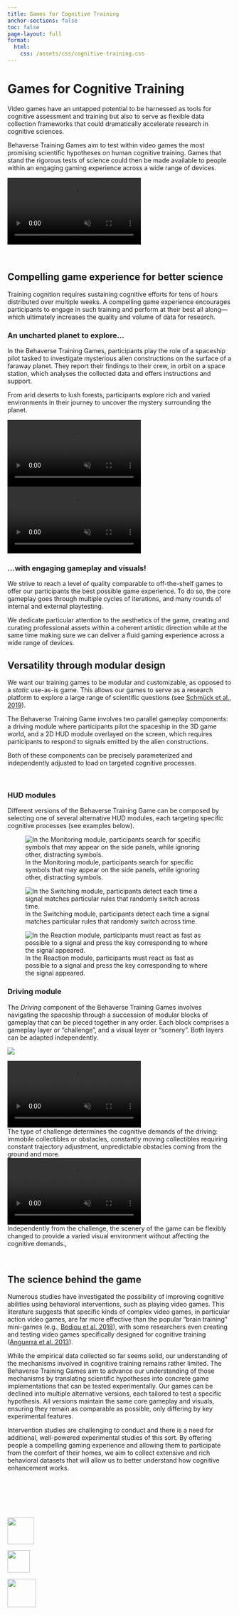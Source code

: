 ```yaml
---
title: Games for Cognitive Training
anchor-sections: false
toc: false 
page-layout: full
format: 
  html:
    css: /assets/css/cognitive-training.css
---
```


# Games for Cognitive Training

Video games have an untapped potential to be harnessed as tools for cognitive assessment and training but also to serve as flexible data collection frameworks that could dramatically accelerate research in cognitive sciences.

Behaverse Training Games aim to test within video games the most promising scientific hypotheses on human cognitive training. Games that stand the rigorous tests of science could then be made available to people within an engaging gaming experience across a wide range of devices.

```{=html}
<video autoplay muted loop class="w-100">
    <source type="video/mp4" src="/assets/video/training/training_intro-lg-1080p.mp4">
</video>

```

<br />

## Compelling game experience for better science

Training cognition requires sustaining cognitive efforts for tens of hours distributed over multiple weeks. A compelling game experience encourages participants to engage in such training and perform at their best all along—which ultimately increases the quality and volume of data for research.

::::{layout=[60,40]}
:::{#description}
### An uncharted planet to explore... {.unlisted}

In the Behaverse Training Games, participants play the role of a spaceship pilot tasked to investigate mysterious alien constructions on the surface of a faraway planet. They report their findings to their crew, in orbit on a space station, which analyses the collected data and offers instructions and support.

From arid deserts to lush forests, participants explore rich and varied environments in their journey to uncover the mystery surrounding the planet.
:::
:::{#image}
```{=html}
<video autoplay muted loop class="w-100">
    <source type="video/mp4" src="/assets/video/training/training_section1_part1-lg-1080p.mp4">
</video>
```
:::
::::

::::{layout=[40,60]}
:::{#video}
```{=html}
<video autoplay muted loop class="w-100">
    <source type="video/mp4" src="/assets/video/training/training_section1_part2-lg-1080p.mp4">
</video>
```
:::
:::{#description}
### ...with engaging gameplay and visuals! {.text-end .unlisted}

We strive to reach a level of quality comparable to off-the-shelf games to offer our participants the best possible game experience. To do so, the core gameplay goes through multiple cycles of iterations, and many rounds of internal and external playtesting.

We dedicate particular attention to the aesthetics of the game, creating and curating professional assets within a coherent artistic direction while at the same time making sure we can deliver a fluid gaming experience across a wide range of devices.
:::
::::


## Versatility through modular design
We want our training games to be modular and customizable, as opposed to a *static* use-as-is game. This allows our games to serve as a research platform to explore a large range of scientific questions (see [Schmück et al., 2019](https://ieeexplore.ieee.org/document/8864551)).

The Behaverse Training Game involves two parallel gameplay components: a driving module where participants pilot the spaceship in the 3D game world, and a 2D HUD module overlayed on the screen, which requires participants to respond to signals emitted by the alien constructions.

Both of these components can be precisely parameterized and independently adjusted to load on targeted cognitive processes.

<br />

### HUD modules

Different versions of the Behaverse Training Game can be composed by selecting one of several alternative HUD modules, each targeting specific cognitive processes (see examples below).

:::{layout-ncol="3"}

![In the Monitoring module, participants search for specific symbols that may appear on the side panels, while ignoring other, distracting symbols.](/assets/img/xcit/training/training_section2_part1_left.jpg)

![In the Switching module, participants detect each time a signal matches particular rules that randomly switch across time.](/assets/img/xcit/training/training_section2_part1_center.jpg)

![In the Reaction module, participants must react as fast as possible to a signal and press the key corresponding to where the signal appeared.](/assets/img/xcit/training/training_section2_part1_right.jpg)
:::

### Driving module

The *Driving* component of the Behaverse Training Games involves navigating the spaceship through a succession of modular blocks of gameplay that can be pieced together in any order. Each block comprises a gameplay layer or "challenge", and a visual layer or "scenery". Both layers can be adapted independently.

![](/assets/img/xcit/training/training_driving_trackpiece.jpg)

:::{layout-ncol="2"}

::::{#vid-section2-left-lg-1080p}
```{=html}
<video autoplay muted loop class="w-100">
    <source type="video/mp4" src="/assets/video/training/training_section2_left-lg-1080p.mp4">
</video>
```
<figcaption>The type of challenge determines the cognitive demands of the driving: immobile collectibles or obstacles, constantly moving collectibles requiring constant trajectory adjustment, unpredictable obstacles coming from the ground and more.</figcaption>
::::

::::{#vid-section2-right-lg-1080p}
```{=html}
<video autoplay muted loop class="w-100">
    <source type="video/mp4" src="/assets/video/training/training_section2_right-lg-1080p.mp4">
</video>
```

<figcaption>Independently from the challenge, the scenery of the game can be flexibly changed to provide a varied visual environment without affecting the cognitive demands.,</figcaption>
::::
:::

<br />

## The science behind the game

Numerous studies have investigated the possibility of improving cognitive abilities using behavioral interventions, such as playing video games. This literature suggests that specific kinds of complex video games, in particular action video games, are far more effective than the popular “brain training” mini-games (e.g., [Bediou et al. 2018](https://pubmed.ncbi.nlm.nih.gov/30148383/)), with some researchers even creating and testing video games specifically designed for cognitive training ([Anguerra et al. 2013](https://www.nature.com/articles/nature12486)).

While the empirical data collected so far seems solid, our understanding of the mechanisms involved in cognitive training remains rather limited. The Behaverse Training Games aim to advance our understanding of those mechanisms by translating scientific hypotheses into concrete game implementations that can be tested experimentally. Our games can be declined into multiple alternative versions, each tailored to test a specific hypothesis. All versions maintain the same core gameplay and visuals, ensuring they remain as comparable as possible, only differing by key experimental features.

Intervention studies are challenging to conduct and there is a need for additional, well-powered experimental studies of this sort. By offering people a compelling gaming experience and allowing them to participate from the comfort of their homes, we aim to collect extensive and rich behavioral datasets that will allow us to better understand how cognitive enhancement works.

<br />
---
<br />

:::{#logos layout-ncol="3" layout-valign="center"}

[![](/assets/img/xcit/logofinaline.png){fig-align="right" style="width: 60px;"}](https://xcit.org){target="_blank"}

[![](/assets/img/fnr_logo_white.png){fig-align="center" style="height: 50px;"}](https://www.fnr.lu){target="_blank"}

[![](/assets/img/xcit/logo-uni-lu.png){fig-align="left" style="height: 64px;"}](https://www.uni.lu/en/){target="_blank"}

:::
